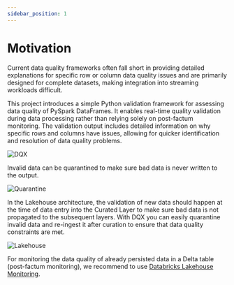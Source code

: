 ```yaml
---
sidebar_position: 1
---
```


# Motivation

Current data quality frameworks often fall short in providing detailed explanations for specific row or column 
data quality issues and are primarily designed for complete datasets, 
making integration into streaming workloads difficult.

This project introduces a simple Python validation framework for assessing data quality of PySpark DataFrames. 
It enables real-time quality validation during data processing rather than relying solely on post-factum monitoring.
The validation output includes detailed information on why specific rows and columns have issues, 
allowing for quicker identification and resolution of data quality problems.

<div className='bg-gray-100 p-4 rounded-lg'>
 <img src={useBaseUrl('/img/dqx.png')} alt="DQX" />
</div>

Invalid data can be quarantined to make sure bad data is never written to the output.

<div className='bg-gray-100 p-4 rounded-lg'>
 <img src={useBaseUrl('/img/dqx_quarantine.png')} alt="Quarantine" />
</div>


In the Lakehouse architecture, the validation of new data should happen at the time of data entry into the Curated Layer 
to make sure bad data is not propagated to the subsequent layers. With DQX you can easily quarantine invalid data and re-ingest it 
after curation to ensure that data quality constraints are met.


<div className='bg-gray-100 p-4 rounded-lg'>
 <img src={useBaseUrl('/img/dqx_lakehouse.png')} alt="Lakehouse" />
</div>

For monitoring the data quality of already persisted data in a Delta table (post-factum monitoring), we recommend to use 
[Databricks Lakehouse Monitoring](https://docs.databricks.com/en/lakehouse-monitoring/index.html).

